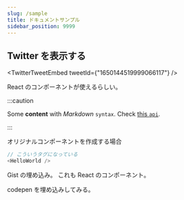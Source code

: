 ```yaml
---
slug: /sample
title: ドキュメントサンプル
sidebar_position: 9999
---
```



## Twitter を表示する

<TwitterTweetEmbed tweetId={"1650144519999066117"} />

React のコンポーネントが使えるらしい。

:::caution

Some **content** with _Markdown_ `syntax`. Check [this `api`](#).

:::

オリジナルコンポーネントを作成する場合

<HelloWorld />

```javascript
// こういうタグになっている
<HelloWorld />
```

<Gist id="99dd53485029bf20bdb91152e7bc6be8" file="list_test.py" />

Gist の埋め込み。
これも React のコンポーネント。

<Codepen hash="xxyqdGG" user="fereria" />

codepen を埋め込みしてみる。
